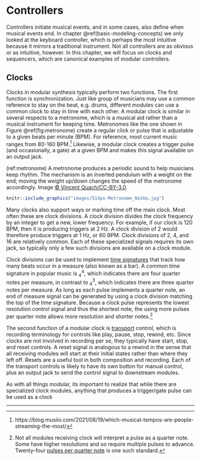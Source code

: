 # Controllers 

Controllers initiate musical events, and in some cases, also define when musical events end.
In chapter \@ref(basic-modeling-concepts) we only looked at the keyboard controller, which is perhaps the most intuitive because it mirrors a traditional instrument.
Not all controllers are as obvious or as intuitive, however.
In this chapter, we will focus on clocks and sequencers, which are canonical examples of modular controllers.

## Clocks

Clocks in modular synthesis typically perform two functions.
The first function is synchronization.
Just like group of musicians may use a common reference to stay on the beat, e.g. drums, different modules can use a common clock to stay in time with each other.
A modular clock is similar in several respects to a metronome, which is a musical aid rather than a musical instrument for keeping time.
Metronomes like the one shown in Figure \@ref(fig:metronome) create a regular click or pulse that is adjustable to a given beats per minute (BPM).
For reference, most current music ranges from 80-160 BPM.^[https://blog.musiio.com/2021/08/19/which-musical-tempos-are-people-streaming-the-most/]
Likewise, a modular clock creates a trigger pulse (and occasionally, a gate) at a given BPM and makes this signal available on an output jack.

(ref:metronome) A metronome produces a periodic sound to help musicians keep rhythm. The mechanism is an inverted pendulum with a weight on the end; moving the weight up/down changes the speed of the metronome accordingly. Image [© Vincent Quach/CC-BY-3.0](https://commons.wikimedia.org/wiki/File:Metronome_Nikko.jpg).

```r
knitr::include_graphics("images/514px-Metronome_Nikko.jpg")
```

Many clocks also support ways or marking time off the main clock.
Most often these are clock divisions.
A clock division divides the clock frequency by an integer to get a new, lower frequency.
For example, if our clock is 120 BPM, then it is producing triggers at 2 Hz.
A clock division of 2 would therefore produce triggers at 1 Hz, or 60 BPM.
Clock divisions of 2, 4, and 16 are relatively common.
Each of these specialized signals requires its own jack, so typically only a few such divisions are available on a clock module.

Clock divisions can be used to implement [time signatures](https://en.wikipedia.org/wiki/Time_signature) that track how many beats occur in a measure (also known as a bar).
A common time signature in popular music is ${}^{4}_{4}$, which indicates there are four quarter notes per measure, in contrast to ${}^{3}_{4}$, which indicates there are three quarter notes per measure.
As long as each pulse implements a quarter note, an end of measure signal can be generated by using a clock division matching the top of the time signature.
Because a clock pulse represents the lowest resolution control signal and thus the shortest note, the using more pulses per quarter note allows more resolution and shorter notes.^[Not all modules receiving clock will interpret a pulse as a quarter note. Some have higher resolutions and so require multiple pulses to advance. Twenty-four [pulses per quarter note](https://en.wikipedia.org/wiki/Pulses_per_quarter_note) is one such standard.]

The second function of a modular clock is [transport](https://en.wikipedia.org/wiki/Transport_(recording)) control, which is recording terminology for controls like play, pause, stop, rewind, etc.
Since clocks are not involved in recording per se, they typically have start, stop, and reset controls.
A reset signal is analogous to a rewind in the sense that all receiving modules will start at their initial states rather than where they left off.
Resets are a useful tool in both composition and recording.
Each of the transport controls is likely to have its own button for manual control, plus an output jack to send the control signal to downstream modules.

As with all things modular, its important to realize that while there are specialized clock modules, anything that produces a trigger/gate pulse can be used as a clock

-----------------------


<!-- An example controller is a module that waits for key presses and, on receiving them, sends a signal to initiate a musical event. -->
<!-- Another example is a sequencer, which you can think of as way of recording key presses and then playing them back to initiate musical events. -->

<!-- Chapters \@ref(physics-and-perception-of-sound) and \@ref(harmonic-and-inharmonic-sounds) focused on the "understand the problem" stage of problem solving, and they introduced both the basic concepts and terminology of modeling sound. -->
<!-- The present chapter pivots to the make/implement a plan stages of problem solving by introducing the model elements and how they interact. -->
<!-- Since we are building models for modular synthesis, the model elements are the modules, and their interactions are driven by how they are connected together in a patch. -->
<!-- Figure \@ref(fig:serge-modular-2) shows an example patch on a real modular synthesizer from Chapter \@ref(introduction). -->

<!-- Options -->
<!-- Chaining keyboards -->
<!-- Touch controllers (has exponential) -->

<!-- Clocks -->
<!-- Sequencer 1 channel/3 channel -->
<!-- trigger sequencer -->

<!-- Clocks, transport/tempo, divisions, time signatures,  -->
<!-- patches  -->
<!-- - into scope with signature as 2nd signal -->
<!-- - into audio out changing bpm, now 16ths to make tone -->
<!-- - gating low sine osc envelope for beats -->

<!-- Sequencing -->
<!-- signals over time; on/off vs continuous -->
<!-- patches -->
<!-- - beat patters by putting trg in between clock and adsr; introduce resets -->
<!-- - pitch sequencer: sequence a new osc with notes; duplicate modules and also have reset -->
<!-- - add variable length notes/rests by using TRG gate as a clock signal for adr3 and gate for saw adsr -->


<!-- Tremelo/vibrato? -->
<!-- Fundamental Modules and Composition		 -->
<!-- 	Basic concepts	 -->
<!-- 		 Module categories, signals, signal interpretation, 5 patchs from drone to key controller for pitch/gate with amplitude envelope -->
<!-- 	Controllers	 -->
<!-- 		Controllers -->
<!-- 		Trigger/gate, phase, sync -->
<!-- 	Generators	 -->
<!-- 		Oscillators (VCO) /LFO ; morphing between waveshapes/ PWM /sync-->
<!-- noise -->
<!-- 		Samplers -->
<!-- 	Modifiers	 -->
<!-- 		Filters (VCF): poles, slopes, cutoff frequency, resonance -->
<!-- 		Envelopes, velocity sensitivity, aftertouch -->
<!-- 		Amplifiers -->
<!-- 		Effects: delay/reverb/panning -->

<!-- Complex modules and Compositions		 -->
<!-- 	Controllers	 -->
<!-- 		Clock, sequencing, arpggiators -->
<!-- 		Euclidean rhythms -->
<!-- 		Probability -->
<!-- 	Generators	 -->
<!-- 		PWM -->
<!-- 		FM/AM -->
<!-- 		Ring modulation -->
<!-- 		Vocoders -->
<!-- 		Random sampling -->
<!-- 	Modifiers	 -->
<!-- 		LFO -->
<!-- 		Sample and hold -->
<!-- 		Slew -->
<!-- 		Wave-folding -->
<!-- 		Attenuators, inverters, and attenuverters -->
<!-- 		Quantizers -->
<!-- 		Switches -->
<!-- 		Logic -->


